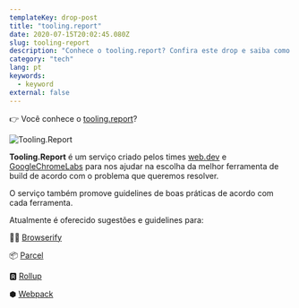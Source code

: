 ```yaml
---
templateKey: drop-post
title: "tooling.report"
date: 2020-07-15T20:02:45.080Z
slug: tooling-report
description: "Conhece o tooling.report? Confira este drop e saiba como o serviço pode ajudar você na escolha entre Webpack, Rollup, Parcel e Browserify."
category: "tech"
lang: pt
keywords:
  - keyword
external: false
---
```



<Drop>

👉 Você conhece o [tooling.report](https://tooling.report)?

![Tooling.Report](https://user-images.githubusercontent.com/1680157/87510877-bf71b080-c64a-11ea-9f20-67073c177345.png)

**Tooling.Report** é um serviço criado pelos times [web.dev](https://web.dev) e [GoogleChromeLabs](https://github.com/GoogleChromeLabs) para nos ajudar na escolha da melhor ferramenta de build de acordo com o problema que queremos resolver.

O serviço também promove guidelines de boas práticas de acordo com cada ferramenta.

Atualmente é oferecido sugestões e guidelines para:

🧙‍♀️ [Browserify](http://browserify.org)

📦 [Parcel](https://parceljs.org)

🆁 [Rollup](https://rollupjs.org)

⬢ [Webpack](https://webpack.js.org)

</Drop>
